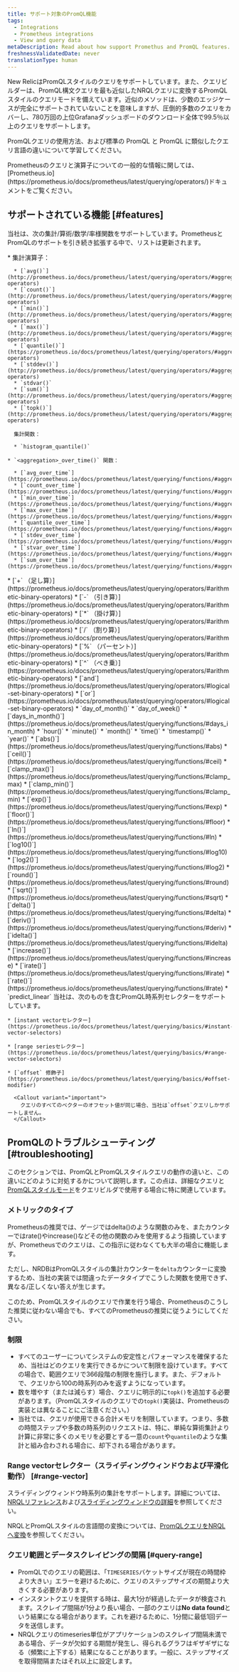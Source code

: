 ```yaml
---
title: サポート対象のPromQL機能
tags:
  - Integrations
  - Prometheus integrations
  - View and query data
metaDescription: Read about how support Promethus and PromQL features.
freshnessValidatedDate: never
translationType: human
---
```


New RelicはPromQLスタイルのクエリをサポートしています。また、クエリビルダーは、PromQL構文クエリを最も近似したNRQLクエリに変換するPromQLスタイルのクエリモードを備えています。近似のメソッドは、少数のエッジケースが完全にサポートされていないことを意味しますが、圧倒的多数のクエリをカバーし、780万回の上位Grafanaダッシュボードのダウンロード全体で99.5％以上のクエリをサポートします。

PromQLクエリの使用方法、および標準の PromQL と PromQL に類似したクエリ言語の違いについて学習してください。

<Callout variant="important">
  Prometheusのクエリと演算子についての一般的な情報に関しては、[Prometheus.io](https://prometheus.io/docs/prometheus/latest/querying/operators/)ドキュメントをご覧ください。
</Callout>

## サポートされている機能 [#features]

当社は、次の集計/算術/数学/率様関数をサポートしています。PrometheusとPromQLのサポートを引き続き拡張する中で、リストは更新されます。

<CollapserGroup>
  <Collapser id="" title="集計演算子と関数">
    * 集計演算子：

      * [`avg()`](http://prometheus.io/docs/prometheus/latest/querying/operators/#aggregation-operators)
      * [`count()`](http://prometheus.io/docs/prometheus/latest/querying/operators/#aggregation-operators)
      * [`min()`](http://prometheus.io/docs/prometheus/latest/querying/operators/#aggregation-operators)
      * [`max()`](http://prometheus.io/docs/prometheus/latest/querying/operators/#aggregation-operators)
      * [`quantile()`](https://prometheus.io/docs/prometheus/latest/querying/operators/#aggregation-operators)
      * [`stddev()`](http://prometheus.io/docs/prometheus/latest/querying/operators/#aggregation-operators)
      * `stdvar()`
      * [`sum()`](http://prometheus.io/docs/prometheus/latest/querying/operators/#aggregation-operators)
      * [`topk()`](http://prometheus.io/docs/prometheus/latest/querying/operators/#aggregation-operators)

      集計関数：

      * `histogram_quantile()`

    * `<aggregation>_over_time()` 関数：

      * [`avg_over_time`](https://prometheus.io/docs/prometheus/latest/querying/functions/#aggregation_over_time)
      * [`count_over_time`](https://prometheus.io/docs/prometheus/latest/querying/functions/#aggregation_over_time)
      * [`min_over_time`](https://prometheus.io/docs/prometheus/latest/querying/functions/#aggregation_over_time)
      * [`max_over_time`](https://prometheus.io/docs/prometheus/latest/querying/functions/#aggregation_over_time)
      * [`quantile_over_time`](https://prometheus.io/docs/prometheus/latest/querying/functions/#aggregation_over_time)
      * [`stdev_over_time`](https://prometheus.io/docs/prometheus/latest/querying/functions/#aggregation_over_time)
      * [`stvar_over_time`](https://prometheus.io/docs/prometheus/latest/querying/functions/#aggregation_over_time)
      * [`sum_over_time`](https://prometheus.io/docs/prometheus/latest/querying/functions/#aggregation_over_time)
  </Collapser>

  <Collapser id="" title="算術バイナリー演算子">
    * [`+` （足し算）](https://prometheus.io/docs/prometheus/latest/querying/operators/#arithmetic-binary-operators)
    * [`-` （引き算）](https://prometheus.io/docs/prometheus/latest/querying/operators/#arithmetic-binary-operators)
    * [`*` （掛け算）](https://prometheus.io/docs/prometheus/latest/querying/operators/#arithmetic-binary-operators)
    * [`/` （割り算）](https://prometheus.io/docs/prometheus/latest/querying/operators/#arithmetic-binary-operators)
    * [`%` （パーセント）](https://prometheus.io/docs/prometheus/latest/querying/operators/#arithmetic-binary-operators)
    * [`^` （べき乗）](https://prometheus.io/docs/prometheus/latest/querying/operators/#arithmetic-binary-operators)
  </Collapser>

  <Collapser title="論理演算子">
    * [`and`](https://prometheus.io/docs/prometheus/latest/querying/operators/#logical-set-binary-operators)
    * [`or`](https://prometheus.io/docs/prometheus/latest/querying/operators/#logical-set-binary-operators)
  </Collapser>

  <Collapser id="" title="日付/時間関数">
    * `day_of_month()`
    * `day_of_week()`
    * [`days_in_month()`](https://prometheus.io/docs/prometheus/latest/querying/functions/#days_in_month)
    * `hour()`
    * `minute()`
    * `month()`
    * `time()`
    * `timestamp()`
    * `year()`
  </Collapser>

  <Collapser id="" title="数学関数">
    * [`abs()`](https://prometheus.io/docs/prometheus/latest/querying/functions/#abs)
    * [`ceil()`](https://prometheus.io/docs/prometheus/latest/querying/functions/#ceil)
    * [`clamp_max()`](https://prometheus.io/docs/prometheus/latest/querying/functions/#clamp_max)
    * [`clamp_min()`](https://prometheus.io/docs/prometheus/latest/querying/functions/#clamp_min)
    * [`exp()`](https://prometheus.io/docs/prometheus/latest/querying/functions/#exp)
    * [`floor()`](https://prometheus.io/docs/prometheus/latest/querying/functions/#floor)
    * [`ln()`](https://prometheus.io/docs/prometheus/latest/querying/functions/#ln)
    * [`log10()`](https://prometheus.io/docs/prometheus/latest/querying/functions/#log10)
    * [`log2()`](https://prometheus.io/docs/prometheus/latest/querying/functions/#log2)
    * [`round()`](https://prometheus.io/docs/prometheus/latest/querying/functions/#round)
    * [`sqrt()`](https://prometheus.io/docs/prometheus/latest/querying/functions/#sqrt)
  </Collapser>

  <Collapser id="" title="率様関数">
    * [`delta()`](https://prometheus.io/docs/prometheus/latest/querying/functions/#delta)
    * [`deriv()`](https://prometheus.io/docs/prometheus/latest/querying/functions/#deriv)
    * [`idelta()`](https://prometheus.io/docs/prometheus/latest/querying/functions/#idelta)
    * [`increase()`](https://prometheus.io/docs/prometheus/latest/querying/functions/#increase)
    * [`irate()`](https://prometheus.io/docs/prometheus/latest/querying/functions/#irate)
    * [`rate()`](https://prometheus.io/docs/prometheus/latest/querying/functions/#rate)
  </Collapser>

  <Collapser title="予測関数">
    * `predict_linear`
  </Collapser>

  <Collapser id="" title="時系列セレクター">
    当社は、次のものを含むPromQL時系列セレクターをサポートしています。

    * [instant vectorセレクター](https://prometheus.io/docs/prometheus/latest/querying/basics/#instant-vector-selectors)

    * [range seriesセレクター](https://prometheus.io/docs/prometheus/latest/querying/basics/#range-vector-selectors)

    * [`offset` 修飾子](https://prometheus.io/docs/prometheus/latest/querying/basics/#offset-modifier)

      <Callout variant="important">
        クエリのすべてのベクターのオフセット値が同じ場合、当社は`offset`クエリしかサポートしません。
      </Callout>
  </Collapser>
</CollapserGroup>

## PromQLのトラブルシューティング [#troubleshooting]

このセクションでは、PromQLとPromQLスタイルクエリの動作の違いと、この違いにどのように対処するかについて説明します。この点は、詳細なクエリと[PromQLスタイルモード](/docs/query-your-data/explore-query-data/chart-builder/use-advanced-promql-mode-specify-data)をクエリビルダで使用する場合に特に関連しています。

### メトリックのタイプ

Prometheusの推奨では、ゲージではdelta()のような関数のみを、またカウンターではrate()やincrease()などその他の関数のみを使用するよう指摘していますが、Prometheusでのクエリは、この指示に従わなくても大半の場合に機能します。

ただし、NRDBはPromQLスタイルの集計カウンターを`delta`カウンターに変換するため、当社の実装では間違ったデータタイプでこうした関数を使用できず、異なる/正しくない答えが生じます。

このため、PromQLスタイルのクエリで作業を行う場合、Prometheusのこうした推奨に従わない場合でも、すべてのPrometheusの推奨に従うようにしてください。

### 制限

* すべてのユーザーについてシステムの安定性とパフォーマンスを確保するため、当社はどのクエリを実行できるかについて制限を設けています。すべての場合で、範囲クエリで366段階の制限を施行します。また、デフォルトで、クエリから100の時系列のみを返すようになっています。
* 数を増やす（または減らす）場合、クエリに明示的に`topk()`を追加する必要があります。（PromQLスタイルのクエリでの`topk()`実装は、Prometheusの実装とは異なることにご注意ください。）
* 当社では、クエリが使用できる合計メモリを制限しています。つまり、多数の時間ステップや多数の時系列のリクエストは、特に、単純な算術集計より計算に非常に多くのメモリを必要とする一意の`count`や`quantile`のような集計と組み合わされる場合に、却下される場合があります。

### Range vectorセレクター（スライディングウィンドウおよび平滑化動作） [#range-vector]

スライディングウィンドウ時系列の集計をサポートします。詳細については、[NRQLリファレンス](/docs/query-your-data/nrql-new-relic-query-language/get-started/nrql-syntax-clauses-functions#slide-by)および[スライディングウィンドウの詳細](/docs/query-your-data/nrql-new-relic-query-language/nrql-query-tutorials/create-smoother-charts-sliding-windows)を参照してください。

NRQLとPromQLスタイルの言語間の変換については、[PromQLクエリをNRQLへ変換](/docs/integrations/prometheus-integrations/view-query-data/translate-promql-queries-nrql)を参照してください。

### クエリ範囲とデータスクレイピングの間隔 [#query-range]

* PromQLでのクエリの範囲は、「`TIMESERIES`バケットサイズが現在の時間枠より大きい」エラーを避けるために、クエリのステップサイズの期間より大きくする必要があります。
* インスタントクエリを提供する時は、最大1分が経過したデータが検査されます。スクレイプ間隔が1分より長い場合、一部のクエリは<DNT>**No data found**</DNT>という結果になる場合があります。これを避けるために、1分間に最低1回データを送信します。
* NRQLクエリのtimeseries単位がアプリケーションのスクレイプ間隔未満である場合、データが欠如する期間が発生し、得られるグラフはギザギザになる（頻繁に上下する）結果になることがあります。一般に、ステップサイズを取得間隔またはそれ以上に設定します。